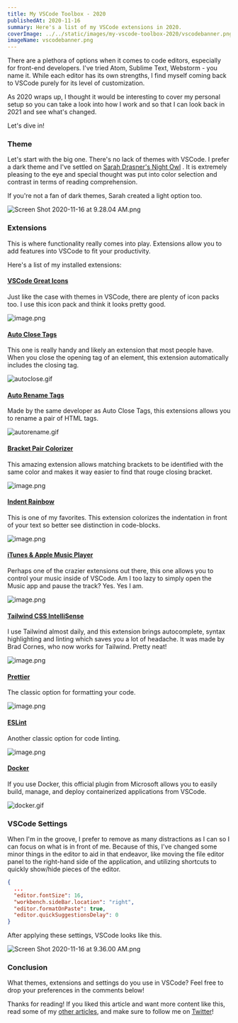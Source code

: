 ```yaml
---
title: My VSCode Toolbox - 2020
publishedAt: 2020-11-16
summary: Here's a list of my VSCode extensions in 2020.
coverImage: ../../static/images/my-vscode-toolbox-2020/vscodebanner.png
imageName: vscodebanner.png
---
```


There are a plethora of options when it comes to code editors, especially for front-end developers. I've tried Atom, Sublime Text, Webstorm - you name it. While each editor has its own strengths, I find myself coming back to VSCode purely for its level of customization.

As 2020 wraps up, I thought it would be interesting to cover my personal setup so you can take a look into how I work and so that I can look back in 2021 and see what's changed.

Let's dive in!

### Theme

Let's start with the big one. There's no lack of themes with VSCode. I prefer a dark theme and I've settled on [Sarah Drasner's Night Owl](https://marketplace.visualstudio.com/items?itemName=sdras.night-owl) . It is extremely pleasing to the eye and special thought was put into color selection and contrast in terms of reading comprehension.

If you're not a fan of dark themes, Sarah created a light option too.

![Screen Shot 2020-11-16 at 9.28.04 AM.png](https://cdn.hashnode.com/res/hashnode/image/upload/v1605540495518/ya9W11tMV.png)

### Extensions

This is where functionality really comes into play. Extensions allow you to add features into VSCode to fit your productivity.

Here's a list of my installed extensions:

#### [VSCode Great Icons](https://marketplace.visualstudio.com/items?itemName=emmanuelbeziat.vscode-great-icons)

Just like the case with themes in VSCode, there are plenty of icon packs too. I use this icon pack and think it looks pretty good.

![image.png](https://cdn.hashnode.com/res/hashnode/image/upload/v1605540571985/r5w8MpjK_.png)

#### [Auto Close Tags](https://marketplace.visualstudio.com/items?itemName=formulahendry.auto-close-tag)

This one is really handy and likely an extension that most people have. When you close the opening tag of an element, this extension automatically includes the closing tag.

![autoclose.gif](https://cdn.hashnode.com/res/hashnode/image/upload/v1605540638133/PpLiTwLxf.gif)

#### [Auto Rename Tags](https://marketplace.visualstudio.com/items?itemName=formulahendry.auto-rename-tag)

Made by the same developer as Auto Close Tags, this extensions allows you to rename a pair of HTML tags.

![autorename.gif](https://cdn.hashnode.com/res/hashnode/image/upload/v1605540676970/Deyo4A6Ef.gif)

#### [Bracket Pair Colorizer](https://marketplace.visualstudio.com/items?itemName=CoenraadS.bracket-pair-colorizer-2)

This amazing extension allows matching brackets to be identified with the same color and makes it way easier to find that rouge closing bracket.

![image.png](https://cdn.hashnode.com/res/hashnode/image/upload/v1605540690645/CjsG7crOf.png)

#### [Indent Rainbow](https://marketplace.visualstudio.com/items?itemName=oderwat.indent-rainbow)

This is one of my favorites. This extension colorizes the indentation in front of your text so better see distinction in code-blocks.

![image.png](https://cdn.hashnode.com/res/hashnode/image/upload/v1605540705867/xP8CoBRVZ.png)

#### [iTunes & Apple Music Player](https://marketplace.visualstudio.com/items?itemName=PsykoSoldi3r.itunes-vscode)

Perhaps one of the crazier extensions out there, this one allows you to control your music inside of VSCode. Am I too lazy to simply open the Music app and pause the track? Yes. Yes I am.

![image.png](https://cdn.hashnode.com/res/hashnode/image/upload/v1605540716984/2Sn3cV8gH.png)

#### [Tailwind CSS IntelliSense](https://marketplace.visualstudio.com/items?itemName=bradlc.vscode-tailwindcss)

I use Tailwind almost daily, and this extension brings autocomplete, syntax highlighting
and linting which saves you a lot of headache. It was made by Brad Cornes, who now works for Tailwind. Pretty neat!

![image.png](https://cdn.hashnode.com/res/hashnode/image/upload/v1605540734633/PRiW8lw_w.png)

#### [Prettier](https://marketplace.visualstudio.com/items?itemName=esbenp.prettier-vscode)

The classic option for formatting your code.

![image.png](https://cdn.hashnode.com/res/hashnode/image/upload/v1605540766316/CePT8BDZf.png)

#### [ESLint](https://marketplace.visualstudio.com/items?itemName=dbaeumer.vscode-eslint)

Another classic option for code linting.

![image.png](https://cdn.hashnode.com/res/hashnode/image/upload/v1605540790065/Vji8YJ6au.png)

#### [Docker](https://marketplace.visualstudio.com/items?itemName=ms-azuretools.vscode-docker)

If you use Docker, this official plugin from Microsoft allows you to easily build, manage, and deploy containerized applications from VSCode.

![docker.gif](https://cdn.hashnode.com/res/hashnode/image/upload/v1605540809607/_WwAXMZnB.gif)

### VSCode Settings

When I'm in the groove, I prefer to remove as many distractions as I can so I can focus on what is in front of me. Because of this, I've changed some minor things in the editor to aid in that endeavor, like moving the file editor panel to the right-hand side of the application, and utilizing shortcuts to quickly show/hide pieces of the editor.

```json
{
  ...
  "editor.fontSize": 16,
  "workbench.sideBar.location": "right",
  "editor.formatOnPaste": true,
  "editor.quickSuggestionsDelay": 0
}
```

After applying these settings, VSCode looks like this.

![Screen Shot 2020-11-16 at 9.36.00 AM.png](https://cdn.hashnode.com/res/hashnode/image/upload/v1605540969759/qQEtbqFRR.png)

### Conclusion

What themes, extensions and settings do you use in VSCode? Feel free to drop your preferences in the comments below!

Thanks for reading! If you liked this article and want more content like this, read some of my [other articles](https://braydoncoyer.dev/blog), and make sure to follow me on [Twitter](https://twitter.com/BraydonCoyer)!
